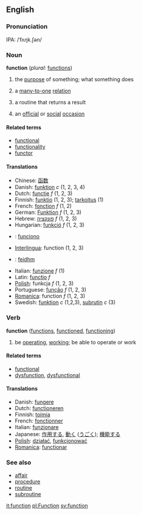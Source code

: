 ==English==
{{wikipedia}}
===Pronunciation===
IPA: /ˈfʌŋk.ʃən/

===Noun===
'''function''' (''plural:'' [[functions]])
#the [[purpose]] of something; what something does
# {{mathematics}} a [[many-to-one]] [[relation]]
# {{computing}} a routine that returns a result
#an [[official]] or [[social]] [[occasion]]

====Related terms====
*[[functional]]
*[[functionality]]
*[[functor]]

====Translations====
*Chinese: [[函数]]
*Danish: [[funktion]] ''c'' (1, 2, 3, 4)
*Dutch: [[functie]] ''f'' (1, 2, 3)
*Finnish: [[funktio]] (1, 2, 3); [[tarkoitus]] (1)
*French: [[fonction]] ''f'' (1, 2)
*German: [[Funktion]] ''f'' (1, 2, 3)
*Hebrew: [[פונקציה]] ''f'' (1, 2, 3)
*Hungarian: [[funkció]] ''f'' (1, 2, 3)
* {{io}} : [[funciono]]
*[[Interlingua]]: function (1, 2, 3)
*{{ga}}: [[feidhm]]
*Italian: [[funzione]] ''f'' (1)
*Latin: [[functio]] ''f''
*[[Polish]]: funkcja ''f'' (1, 2, 3)
*Portuguese: [[função]] ''f'' (1, 2, 3)
*[[Romanica]]: function ''f'' (1, 2, 3)
*Swedish: [[funktion]] ''c'' (1,2,3), [[subrutin]] ''c'' (3)

===Verb===
'''function'''  ([[functions]], [[functioned]], [[functioning]])
# be [[operating]], [[working]]; be able to operate or work

====Related terms====
*[[functional]]
*[[dysfunction]], [[dysfunctional]]

====Translations====
*Danish: [[fungere]]
*Dutch: [[functioneren]]
*Finnish: [[toimia]]
*French: [[fonctionner]]
*Italian: [[funzionare]]
*Japanese: [[作用]]する, [[動く]] ([[うごく]]); [[機能]]する
*[[Polish]]: [[działać]], [[funkcjonować]]
*[[Romanica]]: [[functionar]]

===See also===
*[[affair]]
*[[procedure]]
*[[routine]]
*[[subroutine]]

[[it:function]]
[[pl:Function]]
[[sv:function]]